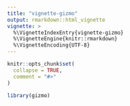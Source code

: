 ```yaml
---
title: "vignette-gizmo"
output: rmarkdown::html_vignette
vignette: >
  %\VignetteIndexEntry{vignette-gizmo}
  %\VignetteEngine{knitr::rmarkdown}
  %\VignetteEncoding{UTF-8}
---
```


```r
knitr::opts_chunk$set(
  collapse = TRUE,
  comment = "#>"
)
```

```r
library(gizmo)
```
